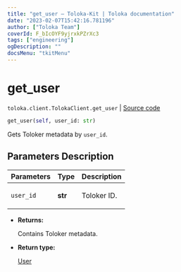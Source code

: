 ```yaml
---
title: "get_user — Toloka-Kit | Toloka documentation"
date: "2023-02-07T15:42:16.781196"
author: ["Toloka Team"]
coverId: F_bIcOYF9yjrxkPZrXc3
tags: ["engineering"]
ogDescription: ""
docsMenu: "tkitMenu"
---
```


# get_user
`toloka.client.TolokaClient.get_user` | [Source code](https://github.com/Toloka/toloka-kit/blob/v1.1.3/src/client/__init__.py#L3325)

```python
get_user(self, user_id: str)
```

Gets Toloker metadata by `user_id`.

## Parameters Description

| Parameters | Type | Description |
| :----------| :----| :-----------|
`user_id`|**str**|<p>Toloker ID.</p>

* **Returns:**

  Contains Toloker metadata.

* **Return type:**

  [User](/docs/toloka-kit/reference/toloka.client.user.User)
